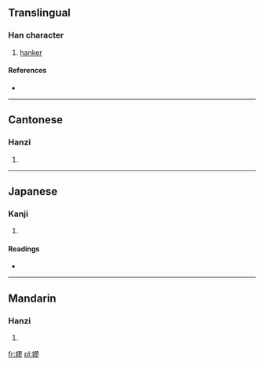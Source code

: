 ==Translingual==

===Han character===
{{Han char|rn=38|rad=女|as=11|sn=14|four=4742<sub>2</sub>|canj=女尸一竹 (VSMH)}}

# [[hanker]]

====References====
* {{Han ref|kx=0270.130|dkj=06669|dj=0538.090|hdz=21078.150|uh=5AEA|ud=23274|bh=E16F|bd=57711}}

----

==Cantonese==

===Hanzi===
{{yue-hanzi|jyut=|y=lou6}}

# {{defn|Cantonese|sort=女11}}

----

==Japanese==

===Kanji===
{{ja-kanji|grade=|rs=女11}}

# {{defn|Japanese|sort=女11}}

====Readings====
* {{ja-readings|on=[[らう]] (rau), [[ろう]] (rō)|kun=[[こひしたふ]] (kohishitafu), [[なやむ]] (nayamu)}}

----

==Mandarin==

===Hanzi===
{{cmn-hanzi|pin=[[lào]] ([[lao4]]), [[nùn]] ([[nun4]])|wg=lao<sup>4</sup>,nun<sup>4</sup>}}

# {{defn|Mandarin|sort=女11}}

[[fr:嫪]]
[[pl:嫪]]